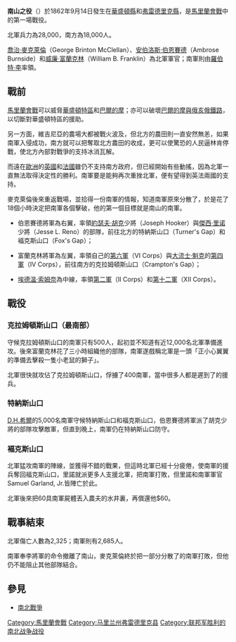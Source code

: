 {{noteTA
|G1=USState
|1=zh-hans:弗吉尼亚;zh-hk:維珍尼亞;zh-tw:維吉尼亞;
|d1=大陆：弗吉尼亚；香港：維珍尼亞；台灣：維吉尼亞；
}}
{{Infobox Military Conflict
|conflict=南山之役
|image= The American Soldier, 1862 - by H. Charles McBarron.jpg
|caption= 《美國士兵》（''The American Soldier''），1862年
|partof=[[南北戰爭|南北戰爭]]
|date=1862年9月14日
|place=[[華盛頓縣_(馬里蘭州)|華盛頓縣]]和[[弗雷德里克县_(马里兰州)|弗雷德里克縣]]
|result=[[美利堅合眾國|美利堅合眾國]]勝出
|combatant1=[[美利堅合眾國|美利堅合眾國]]
|combatant2=[[美利堅聯盟國|美利堅聯盟國]]
|commander1=[[喬治·麥克萊倫|喬治·麥克萊倫]]<br />[[安伯洛斯·伯恩賽德|安伯洛斯·伯恩賽德]]<br />[[威廉·富蘭克林|威廉·富蘭克林]]
|commander2=[[羅伯特·李|羅伯特·李]]
|strength1=28,000
|strength2=18,000
|casualties1=2,325人（443人死亡、1,807人受傷、75人失踪）
|casualties2=2,685人（325人死亡、1,560人受傷、800人失踪）
}}
{{Campaignbox 馬利蘭戰役}}

'''南山之役'''（{{lang-en|Battle of South Mountain}}）於1862年9月14日發生在[[華盛頓縣_(馬里蘭州)|華盛頓縣]]和[[弗雷德里克县_(马里兰州)|弗雷德里克縣]]，是[[馬里蘭會戰|馬里蘭會戰]]中的第一場戰役。

北軍兵力為28,000，南方為18,000人。

[[喬治·麥克萊倫|喬治·麥克萊倫]]（George Brinton McClellan）、[[安伯洛斯·伯恩賽德|安伯洛斯·伯恩賽德]]（Ambrose Burnside）和[[威廉·富蘭克林|威廉·富蘭克林]]（William B. Franklin）為北軍軍官；南軍則由[[羅伯特·李|羅伯特·李]]率領。

==戰前==
[[馬里蘭會戰|馬里蘭會戰]]可以威脅[[華盛頓特區|華盛頓特區]]和[[巴爾的摩|巴爾的摩]]；亦可以破壞[[巴爾的摩與俄亥俄鐵路|巴爾的摩與俄亥俄鐵路]]，以切斷對華盛頓特區的援助。

另一方面，維吉尼亞的農場大都被戰火波及，但北方的農田則一直安然無恙，如果南軍入侵成功，南方就可以把奪取北方農田的收成，更可以使驚恐的人民逼林肯停戰，使北方內部對戰爭的支持冰消瓦解。

而遠在[[歐洲|歐洲]]的[[英國|英國]]和[[法國|法國]]雖仍不支持南方政府，但已經開始有些動搖，因為北軍一直無法取得決定性的勝利。南軍要是能夠再次重挫北軍，便有望得到英法兩國的支持。

麥克萊倫後來重返戰場，並拾得一份南軍的情報，知道南軍原來分散了，於是花了18個小時決定把南軍各個擊破，他的第一個目標就是南山的南軍。

* 伯恩賽德將軍為右翼，率領[[約瑟夫·胡克|約瑟夫·胡克]]少將（Joseph Hooker）與[[傑西·里诺|傑西·里诺]]少將（Jesse L. Reno）的部隊，前往北方的特納斯山口（Turner's Gap）和褔克斯山口（Fox's Gap）；

* 富蘭克林將軍為左翼，率領自己的[[第六兵團_(南北戰爭)|第六軍]]（VI Corps）與[[大流士·魁克|大流士·魁克]]的[[第四兵團_(南北戰爭)|第四軍]]（IV Corps），前往南方的克拉姆頓斯山口（Crampton's Gap）；

* [[埃德溫·索姆奈|埃德溫·索姆奈]]為中線，率領[[第二兵團_(南北戰爭)|第二軍]]（II Corps）和[[第十二兵團_(南北戰爭)|第十二軍]]（XII Corps）。

==戰役==
===克拉姆頓斯山口（最南部）===
守候克拉姆頓斯山口的南軍只有500人，起初並不知道有近12,000名北軍準備進攻。後來富蘭克林花了三小時組織他的部隊，南軍遂戲稱北軍是一頭「正小心翼翼的準備去擊殺一隻小老鼠的獅子」。

北軍很快就攻佔了克拉姆頓斯山口，俘擄了400南軍，當中很多人都是遲到了的援兵。

===特納斯山口===
[[D.H.希爾|D.H.希爾]]的5,000名南軍守候特納斯山口和福克斯山口，伯恩賽德將軍派了胡克少將的部隊攻擊敵軍，但直到晚上，南軍仍在特納斯山口防守。

===褔克斯山口===
北軍猛攻南軍的陣線，並獲得不錯的戰果，但這時北軍已經十分疲倦，使南軍的援兵奪回福克斯山口，里諾就派更多人支援北軍，把南軍打敗，但里諾和南軍軍官Samuel Garland, Jr.皆陣亡於此。

北軍後來把60具南軍屍體丟入農夫的水井裏，再償還他$60。

==戰事結束==
北軍傷亡人數為2,325；南軍則有2,685人。

南軍奉李將軍的命令撤離了南山，麥克萊倫終於把一部分分散了的南軍打敗，但他仍不能阻止其他部隊結合。

==參見==
* [[南北戰爭|南北戰爭]]

{{美國內戰列表}}
[[Category:馬里蘭會戰|Category:馬里蘭會戰]]
[[Category:马里兰州弗雷德里克县|Category:马里兰州弗雷德里克县]]
[[Category:联邦军胜利的南北战争战役|Category:联邦军胜利的南北战争战役]]
